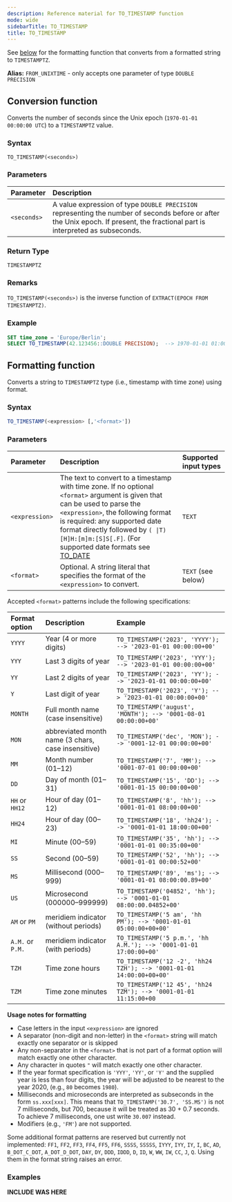 ```yaml
---
description: Reference material for TO_TIMESTAMP function
mode: wide
sidebarTitle: TO_TIMESTAMP
title: TO_TIMESTAMP
---
```



See [below](/functions-reference/date-and-time#formatting-function) for the formatting function that converts from a formatted string to `TIMESTAMPTZ`.

**Alias:** `FROM_UNIXTIME` - only accepts one parameter of type `DOUBLE PRECISION`

## Conversion function

Converts the number of seconds since the Unix epoch (`1970-01-01 00:00:00 UTC`) to a `TIMESTAMPTZ` value.

### Syntax


`TO_TIMESTAMP(<seconds>)`

### Parameters


| Parameter   | Description                                                                                                                                                                    |
| :---------- | :----------------------------------------------------------------------------------------------------------------------------------------------------------------------------- |
| `<seconds>` | A value expression of type `DOUBLE PRECISION` representing the number of seconds before or after the Unix epoch. If present, the fractional part is interpreted as subseconds. |

### Return Type

`TIMESTAMPTZ`

### Remarks


`TO_TIMESTAMP(<seconds>)` is the inverse function of `EXTRACT(EPOCH FROM TIMESTAMPTZ)`.

### Example


```sql
SET time_zone = 'Europe/Berlin';
SELECT TO_TIMESTAMP(42.123456::DOUBLE PRECISION);  --> 1970-01-01 01:00:42.123456+01
```

## Formatting function

Converts a string to `TIMESTAMPTZ` type (i.e., timestamp with time zone) using format.

### Syntax

```sql
TO_TIMESTAMP(<expression> [,'<format>'])
```
### Parameters


| Parameter      | Description                                                                                                                                                                                                                                                                                                     | Supported input types |
| :------------- | :-------------------------------------------------------------------------------------------------------------------------------------------------------------------------------------------------------------------------------------------------------------------------------------------------------------- | :-------------------- |
| `<expression>` | The text to convert to a timestamp with time zone. If no optional `<format>` argument is given that can be used to parse the `<expression>`, the following format is required: any supported date format directly followed by `( \|T)[H]H:[m]m:[S]S[.F]`. (For supported date formats see [TO_DATE](/functions-reference/date-and-time/to-date) | `TEXT`                |
| `<format>`     | Optional. A string literal that specifies the format of the `<expression>` to convert.                                                                                                                                                                                                                          | `TEXT` (see below)    |

Accepted `<format>` patterns include the following specifications:

| Format option    | Description                                        | Example                                                              |
| :--------------- | :------------------------------------------------- | :------------------------------------------------------------------- |
| `YYYY`           | Year (4 or more digits)                            | `TO_TIMESTAMP('2023', 'YYYY'); --> '2023-01-01 00:00:00+00'`         |
| `YYY`            | Last 3 digits of year                              | `TO_TIMESTAMP('2023', 'YYY'); --> '2023-01-01 00:00:00+00'`          |
| `YY`             | Last 2 digits of year                              | `TO_TIMESTAMP('2023', 'YY'); --> '2023-01-01 00:00:00+00'`           |
| `Y`              | Last digit of year                                 | `TO_TIMESTAMP('2023', 'Y'); --> '2023-01-01 00:00:00+00'`            |
| `MONTH`          | Full month name (case insensitive)                 | `TO_TIMESTAMP('august', 'MONTH'); --> '0001-08-01 00:00:00+00'`      |
| `MON`            | abbreviated month name (3 chars, case insensitive) | `TO_TIMESTAMP('dec', 'MON'); --> '0001-12-01 00:00:00+00'`           |
| `MM`             | Month number (01–12)                               | `TO_TIMESTAMP('7', 'MM'); --> '0001-07-01 00:00:00+00'`              |
| `DD`             | Day of month (01–31)                               | `TO_TIMESTAMP('15', 'DD'); --> '0001-01-15 00:00:00+00'`             |
| `HH` or `HH12`   | Hour of day (01–12)                                | `TO_TIMESTAMP('8', 'hh'); --> '0001-01-01 08:00:00+00'`              |
| `HH24`           | Hour of day (00–23)                                | `TO_TIMESTAMP('18', 'hh24'); --> '0001-01-01 18:00:00+00'`           |
| `MI`             | Minute (00–59)                                     | `TO_TIMESTAMP('35', 'hh'); --> '0001-01-01 00:35:00+00'`             |
| `SS`             | Second (00–59)                                     | `TO_TIMESTAMP('52', 'hh'); --> '0001-01-01 00:00:52+00'`             |
| `MS`             | Millisecond (000–999)                              | `TO_TIMESTAMP('89', 'ms'); --> '0001-01-01 08:00:00.89+00'`          |
| `US`             | Microsecond (000000–999999)                        | `TO_TIMESTAMP('04852', 'hh'); --> '0001-01-01 08:00:00.04852+00'`    |
| `AM` or `PM `    | meridiem indicator (without periods)               | `TO_TIMESTAMP('5 am', 'hh PM'); --> '0001-01-01 05:00:00+00+00'`     |
| `A.M.` or `P.M.` | meridiem indicator (with periods)                  | `TO_TIMESTAMP('5 p.m.', 'hh A.M.'); --> '0001-01-01 17:00:00+00'`    |
| `TZH`            | Time zone hours                                    | `TO_TIMESTAMP('12 -2', 'hh24 TZH'); --> '0001-01-01 14:00:00+00+00'` |
| `TZM`            | Time zone minutes                                  | `TO_TIMESTAMP('12 45', 'hh24 TZM'); --> '0001-01-01 11:15:00+00`     |

**Usage notes for formatting**

- Case letters in the input `<expression>` are ignored
- A separator (non-digit and non-letter) in the `<format>` string will match exactly one separator or is skipped
- Any non-separator in the `<format>` that is not part of a format option will match exactly one other character.
- Any character in quotes `"` will match exactly one other character.
- If the year format specification is `'YYY'`, `'YY'`, or `'Y'` and the supplied year is less than four digits, the year will be adjusted to be nearest to the year 2020, (e.g., `80` becomes `1980`).
- Milliseconds and microseconds are interpreted as subseconds in the form `ss.xxx[xxx]`. This means that `TO_TIMESTAMP('30.7', 'SS.MS')` is not 7 milliseconds, but 700, because it will be treated as 30 + 0.7 seconds. To achieve 7 milliseconds, one ust write `30.007` instead.
- Modifiers (e.g., `'FM'`) are not supported.

Some additional format patterns are reserved but currently not implemented: `FF1`, `FF2`, `FF3`, `FF4`, `FF5`, `FF6`, `SSSS`, `SSSSS`, `IYYY`, `IYY`, `IY`, `I`, `BC`, `AD`, `B_DOT_C_DOT`, `A_DOT_D_DOT`, `DAY`, `DY`, `DDD`, `IDDD`, `D`, `ID`, `W`, `WW`, `IW`, `CC`, `J`, `Q`.
Using them in the format string raises an error.

### Examples

**INCLUDE WAS HERE**

